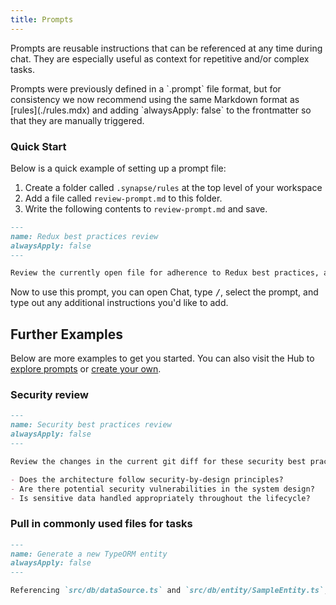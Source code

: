 ```yaml
---
title: Prompts
---
```


Prompts are reusable instructions that can be referenced at any time during chat. They are especially useful as context for repetitive and/or complex tasks.

<Info>
  Prompts were previously defined in a `.prompt` file format, but for
  consistency we now recommend using the same Markdown format as
  [rules](./rules.mdx) and adding `alwaysApply: false` to the frontmatter so
  that they are manually triggered.
</Info>

### Quick Start

Below is a quick example of setting up a prompt file:

1. Create a folder called `.synapse/rules` at the top level of your workspace
2. Add a file called `review-prompt.md` to this folder.
3. Write the following contents to `review-prompt.md` and save.

```md title="review-prompt.md"
---
name: Redux best practices review
alwaysApply: false
---

Review the currently open file for adherence to Redux best practices, as explained in their style guide at https://redux.js.org/style-guide/.
```

Now to use this prompt, you can open Chat, type <kbd>/</kbd>, select the prompt, and type out any additional instructions you'd like to add.

## Further Examples

Below are more examples to get you started. You can also visit the Hub to [explore prompts](https://hub.synapse.dev/explore/prompts) or [create your own](https://hub.synapse.dev/new?type=block&blockType=prompts).

### Security review

```md title="security-review.md"
---
name: Security best practices review
alwaysApply: false
---

Review the changes in the current git diff for these security best practices:

- Does the architecture follow security-by-design principles?
- Are there potential security vulnerabilities in the system design?
- Is sensitive data handled appropriately throughout the lifecycle?
```

### Pull in commonly used files for tasks

```md title="typeorm-entity-generator.md"
---
name: Generate a new TypeORM entity
alwaysApply: false
---

Referencing `src/db/dataSource.ts` and `src/db/entity/SampleEntity.ts`, generate a new TypeORM entity based on the following requirements:
```

